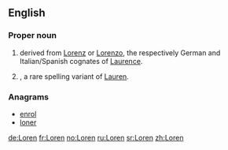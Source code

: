 ==English==

===Proper noun===
{{en-proper noun}}

# {{given name|male|from=Latin}} derived from [[Lorenz]] or [[Lorenzo]], the respectively German and Italian/Spanish cognates of [[Laurence]].
# {{given name|female|from=Latin}}, a rare spelling variant of [[Lauren]].

===Anagrams===
* [[enrol#English|enrol]]
* [[loner#English|loner]]

[[de:Loren]]
[[fr:Loren]]
[[no:Loren]]
[[ru:Loren]]
[[sr:Loren]]
[[zh:Loren]]